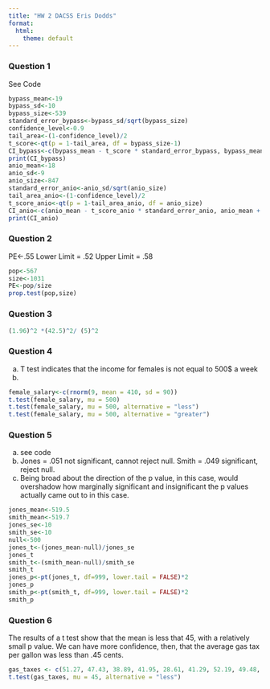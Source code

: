 ```yaml
---
title: "HW 2 DACSS Eris Dodds"
format:
  html:
    theme: default
---
```


### Question 1
See Code

```r
bypass_mean<-19
bypass_sd<-10
bypass_size<-539
standard_error_bypass<-bypass_sd/sqrt(bypass_size)
confidence_level<-0.9
tail_area<-(1-confidence_level)/2
t_score<-qt(p = 1-tail_area, df = bypass_size-1)
CI_bypass<-c(bypass_mean - t_score * standard_error_bypass, bypass_mean + t_score * standard_error_bypass)
print(CI_bypass)
anio_mean<-18
anio_sd<-9
anio_size<-847
standard_error_anio<-anio_sd/sqrt(anio_size)
tail_area_anio<-(1-confidence_level)/2
t_score_anio<-qt(p = 1-tail_area_anio, df = anio_size)
CI_anio<-c(anio_mean - t_score_anio * standard_error_anio, anio_mean + t_score_anio * standard_error_anio)
print(CI_anio)
```


### Question 2
PE<-.55
Lower Limit = .52
Upper Limit = .58

```r
pop<-567
size<-1031
PE<-pop/size
prop.test(pop,size)
```


### Question 3

```r
(1.96)^2 *(42.5)^2/ (5)^2
```

### Question 4
a) T test indicates that the income for females is not equal to 500$ a week
b)

```r
female_salary<-c(rnorm(9, mean = 410, sd = 90))
t.test(female_salary, mu = 500)
t.test(female_salary, mu = 500, alternative = "less")
t.test(female_salary, mu = 500, alternative = "greater")
```

### Question 5
a) see code
b) Jones = .051 not significant, cannot reject null. Smith = .049 significant, reject null.
c) Being broad about the direction of the p value, in this case, would overshadow how marginally significant and insignificant the p values actually came out to in this case. 

```r
jones_mean<-519.5
smith_mean<-519.7
jones_se<-10
smith_se<-10
null<-500
jones_t<-(jones_mean-null)/jones_se
jones_t
smith_t<-(smith_mean-null)/smith_se
smith_t
jones_p<-pt(jones_t, df=999, lower.tail = FALSE)*2
jones_p
smith_p<-pt(smith_t, df=999, lower.tail = FALSE)*2
smith_p
```


### Question 6
The results of a t test show that the mean is less that 45, with a relatively small p value. We can have more confidence, then, that the average gas tax per gallon was less than .45 cents. 
```r
gas_taxes <- c(51.27, 47.43, 38.89, 41.95, 28.61, 41.29, 52.19, 49.48, 35.02, 48.13, 39.28, 54.41, 41.66, 30.28, 18.49, 38.72, 33.41, 45.02)
t.test(gas_taxes, mu = 45, alternative = "less")
```